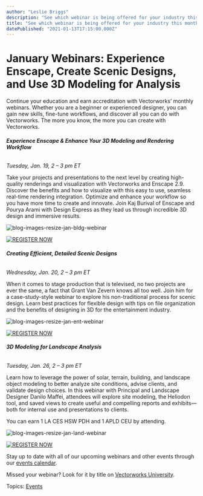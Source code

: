 ```yaml
---
author: "Leslie Briggs"
description: "See which webinar is being offered for your industry this month and register now to secure your virtual seat."
title: "See which webinar is being offered for your industry this month and register now to secure your virtual seat." 
datePublished: "2021-01-13T17:15:00.000Z"
---
```

# January Webinars: Experience Enscape, Create Scenic Designs, and Use 3D Modeling for Analysis

Continue your education and earn accreditation with Vectorworks’ monthly webinars. Whether you are a beginner or experienced designer, you can gain new skills, fine-tune workflows, and discover all you can do with Vectorworks. The more you know, the more you can create with Vectorworks.

###### **Experience Enscape & Enhance Your 3D Modeling and Rendering Workflow** 
_Tuesday, Jan. 19, 2 – 3 pm ET_

Take your projects and presentations to the next level by creating high-quality renderings and visualization with Vectorworks and Enscape 2.9\. Discover the benefits and how to visualize with this easy to use, seamless real-time rendering integration. Optimize and enhance your workflow so you have more time to create and innovate. Join Kaj Burival of Enscape and Pourya Arami with Design Express as they lead us through incredible 3D design and immersive results.

![blog-images-resize-jan-bldg-webinar](https://blog.vectorworks.net/hs-fs/hubfs/Blog%20Images/210113_JanuaryWebinars/blog-images-resize-jan-bldg-webinar.jpg?width=600&name=blog-images-resize-jan-bldg-webinar.jpg)

[![REGISTER NOW](https://no-cache.hubspot.com/cta/default/3018241/ce382a6f-2c29-4c19-bf5c-330caf9d8fff.png)](https://cta-redirect.hubspot.com/cta/redirect/3018241/ce382a6f-2c29-4c19-bf5c-330caf9d8fff) 

###### **Creating Efficient, Detailed Scenic Designs** 
_Wednesday, Jan. 20, 2 – 3 pm ET_

When it comes to stage production that is televised, no two projects are ever the same, a fact that Grant Van Zevern knows all too well. Join him for a case-study-style webinar to explore his non-traditional process for scenic design. Learn best practices for flexible design with tips on file organization and the benefits of designing in 3D for the entertainment industry.

![blog-images-resize-jan-ent-webinar](https://blog.vectorworks.net/hs-fs/hubfs/Blog%20Images/210113_JanuaryWebinars/blog-images-resize-jan-ent-webinar.jpg?width=600&name=blog-images-resize-jan-ent-webinar.jpg)

[![REGISTER NOW](https://no-cache.hubspot.com/cta/default/3018241/2578b96d-8cb0-46af-9dcb-f1343abf5458.png)](https://cta-redirect.hubspot.com/cta/redirect/3018241/2578b96d-8cb0-46af-9dcb-f1343abf5458) 

###### **3D Modeling for Landscape Analysis** 
_Tuesday, Jan. 26, 2 – 3 pm ET_

Learn how to leverage the power of solar, terrain, building, and landscape object modeling to better analyze site conditions, advise clients, and validate design choices. In this webinar with Principal and Landscape Designer Danilo Maffei, attendees will explore site modeling, the Heliodon tool, and saved views to create useful and compelling reports and exhibits—both for internal use and presentations to clients.

You can earn 1 LA CES HSW PDH and 1 APLD CEU by attending.

![blog-images-resize-jan-land-webinar](https://blog.vectorworks.net/hs-fs/hubfs/Blog%20Images/210113_JanuaryWebinars/blog-images-resize-jan-land-webinar.jpg?width=600&name=blog-images-resize-jan-land-webinar.jpg)

[![REGISTER NOW](https://no-cache.hubspot.com/cta/default/3018241/3ff49bed-4c25-4f33-9954-9738766ea059.png)](https://cta-redirect.hubspot.com/cta/redirect/3018241/3ff49bed-4c25-4f33-9954-9738766ea059) 

Stay up to date with all of our upcoming webinars and other events through our [events calendar](https://www.vectorworks.net/events?utm%5Fcampaign=blog&utm%5Fmedium=planetvectorworks&utm%5Fsource=button&utm%5Fcontent=011321janwebinar).

Missed your webinar? Look for it by title on [Vectorworks University](https://university.vectorworks.net/?utm%5Fcampaign=blog&utm%5Fmedium=planetvectorworks&utm%5Fsource=button&utm%5Fcontent=011321janwebinar).

 Topics: [Events](https://blog.vectorworks.net/topic/events) 

 
